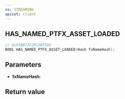 ```yaml
---
ns: STREAMING
apiset: client
---
```

## HAS_NAMED_PTFX_ASSET_LOADED

```c
// 0x65BB72F29138F5D6
BOOL HAS_NAMED_PTFX_ASSET_LOADED(Hash fxNameHash);
```


## Parameters
* **fxNameHash**:

## Return value